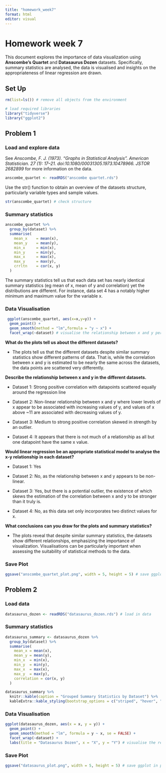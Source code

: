 ```yaml
---
title: "homework_week7"
format: html
editor: visual
---
```


# Homework week 7

This document explores the importance of data visualization using **Anscombe’s Quartet** and **Datasaurus Dozen** datasets. Specifically, summary statistics are analysed, the data is visualised and insights on the appropriateness of linear regression are drawn.

## Set Up

```r
rm(list=ls()) # remove all objects from the environment 

# load required libraries
library("tidyverse")  
library("ggplot2")
```

## Problem 1

### Load and explore data

See *Anscombe, F. J. (1973). "Graphs in Statistical Analysis". American Statistician. 27 (1): 17–21. doi:10.1080/00031305.1973.10478966. JSTOR 2682899* for more information on the data.

```r
anscombe_quartet <- readRDS("anscombe quartet.rds")
```

Use the str() function to obtain an overview of the datasets structure, particularly variable types and sample values.

```r
str(anscombe_quartet) # check structure
```

### Summary statistics

```r
anscombe_quartet %>% 
  group_by(dataset) %>% 
  summarise(
    mean_x    = mean(x),
    mean_y    = mean(y),
    min_x     = min(x),
    min_y     = min(y),
    max_x     = max(x),
    max_y     = max(y),
    crrltn    = cor(x, y)
  )
```

The summary statistics tell us that each data set has nearly identical summary statistics (eg mean of x, mean of y and correlation) yet the distributions are different. For instance, data set 4 has a notably higher minimum and maximum value for the variable x.

### Data Visualisation

```r
 ggplot(anscombe_quartet, aes(x=x,y=y)) +
  geom_point() + 
  geom_smooth(method = "lm",formula = "y ~ x") +
  facet_wrap(~dataset) # visualise the relationship between x and y per dataset

```

**What do the plots tell us about the different datasets?**

-   The plots tell us that the different datasets despite similar summary statistics show different patterns of data. That is, while the correlation between x and y is estimated to be nearly the same across the datasets, the data points are scattered very differently.

**Describe the relationship between x and y in the different datasets.**

-   Dataset 1: Strong positive correlation with datapoints scattered equally around the regression line

-   Dataset 2: Non-linear relationship between x and y where lower levels of x appear to be associated with increasing values of y, and values of x above \~11 are associated with decreasing values of y.

-   Dataset 3: Medium to strong positive correlation skewed in strength by an outlier.

-   Dataset 4: It appears that there is not much of a relationship as all but one datapoint have the same x value.

**Would linear regression be an appropriate statistical model to analyse the x-y relationship in each dataset?**

-   Dataset 1: Yes

-   Dataset 2: No, as the relationship between x and y appears to be non-linear.

-   Dataset 3: Yes, but there is a potential outlier, the existence of which skews the estimation of the correlation between x and y to be stronger than it truly is.

-   Dataset 4: No, as this data set only incorporates two distinct values for x.

**What conclusions can you draw for the plots and summary statistics?**

-   The plots reveal that despite similar summary statistics, the datasets show different relationships, emphasizing the importance of visualization. Visualisations can be particularly important when assessing the suitability of statistical methods to the data.

### Save Plot

```r
ggsave("anscombe_quartet_plot.png", width = 5, height = 5) # save ggplot in png format
```

## Problem 2

### Load data

```r
datasaurus_dozen <- readRDS("datasaurus_dozen.rds") # load in data
```

### Summary statistics 

```r
datasaurus_summary <- datasaurus_dozen %>%
  group_by(dataset) %>%
  summarise(
    mean_x = mean(x),
    mean_y = mean(y),
    min_x  = min(x),
    min_y  = min(y),
    max_x  = max(x),
    max_y  = max(y),
    correlation = cor(x, y)
  )

datasaurus_summary %>%
  knitr::kable(caption = "Grouped Summary Statistics by Dataset") %>%
  kableExtra::kable_styling(bootstrap_options = c("striped", "hover", "condensed", "responsive"))
```

### Data Visualisation

```r
ggplot(datasaurus_dozen, aes(x = x, y = y)) +
  geom_point() +
  geom_smooth(method = "lm", formula = y ~ x, se = FALSE) +
  facet_wrap(~dataset) +
  labs(title = "Datasaurus Dozen", x = "X", y = "Y") # visualise the relationship between x and y per dataset
```

### Save Plot

```r
ggsave("datasaurus_plot.png", width = 5, height = 5) # save ggplot in png format
```
